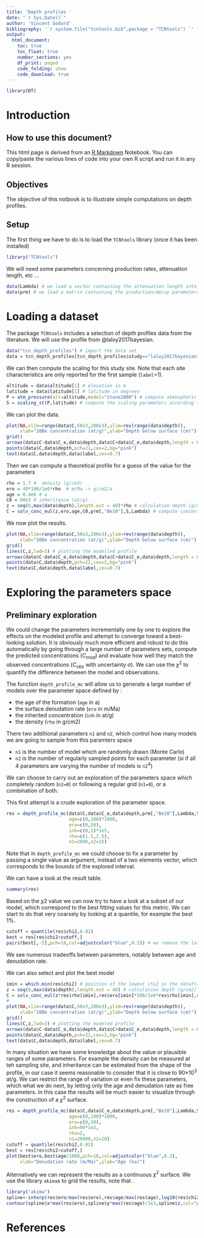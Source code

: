 ```yaml
---
title: 'Depth profiles '
date: "`r Sys.Date()`"
author: 'Vincent Godard'
bibliography: '`r system.file("tcntools.bib",package = "TCNtools") `'
output:
  html_document:
    toc: true
    toc_float: true
    number_sections: yes
    df_print: paged
    code_folding: show
    code_download: true
---
```


```r
library(DT)
```

# Introduction 

## How to use this document?

This html page is derived from an [R Markdown](http://rmarkdown.rstudio.com) Notebook. 
You can copy/paste the various lines of code into your own R script and run it in any R session.


## Objectives

The objective of this notbook is to illustrate simple computations on depth profiles.

## Setup

The first thing we have to do is to load the `TCNtools` library (once it has been installed)

```r
library("TCNtools")
```

We will need some parameters concerning production rates, attenuation length, etc ...

```r
data(Lambda) # we load a vector containing the attenuation length into the environment (g/cm2)
data(prm) # we load a matrix containing the production/decay parameters into the environment
```

# Loading a dataset

The package `TCNtools` includes a selection of depth profiles data from the literature. 
We will use the profile from @laloy2017bayesian.

```r
data("tcn_depth_profiles") # import the data set
data = tcn_depth_profiles[tcn_depth_profiles$study=="laloy2017bayesian",] # selecting a particular study
```

We can then compute the scaling for this study site. 
Note that each site characteristics are only reported for the first sample (`label`=1).

```r
altitude = data$altitude[1] # elevation in m
latitude = data$latitude[1] # latitude in degrees
P = atm_pressure(alt=altitude,model="stone2000") # compute atmospheric pressure at site
S = scaling_st(P,latitude) # compute the scaling parameters according to Stone (2000)
```

We can plot the data.

```r
plot(NA,xlim=range(data$C,50e3,200e3),ylim=rev(range(data$depth)),
     xlab="10Be concentration (at/g)",ylab="Depth below surface (cm)")
grid()
arrows(data$C-data$C_e,data$depth,data$C+data$C_e,data$depth,length = 0)
points(data$C,data$depth,pch=21,cex=2,bg="pink")
text(data$C,data$depth,data$label,cex=0.7)
```

Then we can compute a theoretical profile for a guess of the value for the parameters

```r
rho = 1.7 #  density (g/cm3)
ero = 40*100/1e6*rho  # m/Ma -> g/cm2/a
age = 0.4e6 # a
C0 = 80e3 # inheritance (at/g)
z = seq(0,max(data$depth),length.out = 40)*rho # calculation depth (g/cm2)
C = solv_conc_eul(z,ero,age,C0,prm[,"Be10"],S,Lambda) # compute concentration´

```

We now plot the results.

```r
plot(NA,xlim=range(data$C,50e3,200e3),ylim=rev(range(data$depth)),
     xlab="10Be concentration (at/g)",ylab="Depth below surface (cm)")
grid()
lines(C,z,lwd=3) # plotting the modelled profile
arrows(data$C-data$C_e,data$depth,data$C+data$C_e,data$depth,length = 0)
points(data$C,data$depth,pch=21,cex=2,bg="pink")
text(data$C,data$depth,data$label,cex=0.7)
```

# Exploring the parameters space

## Preliminary exploration

We could change the parameters incrementally one by one to explore the effects on the modeled profile and attempt to converge toward a best-looking solution.
It is obviously much more efficient and robust to do this automatically by going through a large number of parameters sets, compute the predicted concentrations ($C_{mod}$) and evaluate how well they match the observed concentrations ($C_{obs}$ with uncertainty $\sigma$). 
We can use the $\chi^2$ to quantify the difference between the model and observations.

\begin{equation}
\chi^2 = \sum_{i=1}^n \left( \frac{C_{obs,i} - C_{mod,i} }{\sigma_i} \right)^2
\end{equation}

The function `depth_profile_mc` will allow us to generate a large number of models over the parameter space defined by :

- the age of the formation (`age` in a)
- the surface denudation rate (`ero` in m/Ma)
- the inherited concentration (`inh` in at/g)
- the density (`rho` in g/cm2)

There two additional parameters `n1` and `n2`, which control how many models we are going to sample from this paramters space

- `n1` is the number of model which are randomly drawn (Monte Carlo)
- `n2` is the number of regularly sampled points for each parameter (si if all 4 parameters are varying the number of models is `n2`$^4$) 

We can choose to carry out an exploration of the parameters space which completely random (`n2=0`) or following a regular grid (`n1=0`), or a combination of both. 

This first attempt is a crude exploration of the parameter space.

```r
res = depth_profile_mc(data$C,data$C_e,data$depth,prm[,"Be10"],Lambda,S,
                       age=c(0,100)*1000,
                       ero=c(0,50),
                       inh=c(0,1)*1e5,
                       rho=c(1.5,2.5),
                       n1=2000,n2=15)

```

Note that in `depth_profile_mc` we could choose to fix a parameter by passing a single value as argument, instead of a two elements vector, which corresponds to the bounds of the explored interval.

We can have a look at the result table.

```r
summary(res)
```
Based on the $\chi2$ value we can now try to have a look at a subset of our model, which correspond to the best fitting values for this metric.
We can start to do that very coarsely by looking at a quantile, for example the best 1%.

```r
cutoff = quantile(res$chi2,0.01)
best = res[res$chi2<cutoff,]
pairs(best[,-5],pch=16,col=adjustcolor("blue",0.2)) # we remove the last column (5) which correspond to the chi2
```
We see numerous tradeoffs between parameters, notably between age and denudation rate.

We can also select and plot the best model

```r
imin = which.min(res$chi2) # position of the lowest chi2 in the dataframe
z = seq(0,max(data$depth),length.out = 40) # calculation depth (g/cm2)
C = solv_conc_eul(z*res$rho[imin],res$ero[imin]*100/1e6*res$rho[imin],res$age[imin],res$inh[imin],prm[,"Be10"],S,Lambda) # compute concentration
#
plot(NA,xlim=range(data$C,50e3,200e3),ylim=rev(range(data$depth)),
     xlab="10Be concentration (at/g)",ylab="Depth below surface (cm)")
grid()
lines(C,z,lwd=3) # plotting the modeled profile
arrows(data$C-data$C_e,data$depth,data$C+data$C_e,data$depth,length = 0)
points(data$C,data$depth,pch=21,cex=2,bg="pink")
text(data$C,data$depth,data$label,cex=0.7)
```

In many situation we have some knowledge about the value or plausible ranges of some parameters. 
For example the density can be measured at teh sampling site, and inheritance can be estimated from the shape of the profile, in our case it seems reasonable to consider that it is close to 90$\times10^3$ at/g.
We can restrict the range of variation or even fix these parameters, which what we do next, by letting only the age and denudation rate as free parameters.
In this case the results will be much easier to visualize through the construction of a $\chi^2$ surface.

```r
res = depth_profile_mc(data$C,data$C_e,data$depth,prm[,"Be10"],Lambda,S,
                       age=c(0,100)*1000,
                       ero=c(0,50),
                       inh=90*1e3,
                       rho=2,
                       n1=20000,n2=20)
cutoff = quantile(res$chi2,0.01)
best = res[res$chi2<cutoff,]
plot(best$ero,best$age/1000,pch=16,col=adjustcolor("blue",0.2),
     xlab="Denudation rate (m/Ma)",ylab="Age (ka)")

```

Alternatively we can represent the results as a continuous $\chi^2$ surface.
We use the library `akima`s to grid the results, note that .

```r
library("akima")
spline<-interp(res$ero/max(res$ero),res$age/max(res$age),log10(res$chi2),duplicate="mean",nx=200,ny=200)
contour(spline$x*max(res$ero),spline$y*max(res$age)/1e3,spline$z,col="pink")
```


# References

